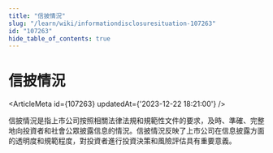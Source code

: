 ```yaml
---
title: "信披情況"
slug: "/learn/wiki/informationdisclosuresituation-107263"
id: "107263"
hide_table_of_contents: true
---
```



# 信披情況

<ArticleMeta id={107263} updatedAt={'2023-12-22 18:21:00'} />
<div className='border-solid border-b border-t-0 my-4 border-[var(--ifm-color-gray-300)]' />

信披情況是指上市公司按照相關法律法規和規範性文件的要求，及時、準確、完整地向投資者和社會公眾披露信息的情況。信披情況反映了上市公司在信息披露方面的透明度和規範程度，對投資者進行投資決策和風險評估具有重要意義。
